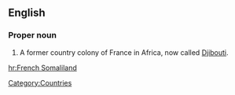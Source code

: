 ==English==
{{wikipedia}}
===Proper noun===
{{en-proper noun|sg=[[French]] [[Somaliland]]}}

# A former country colony of France in Africa, now called [[Djibouti]].

[[Category:Countries]]

[[hr:French Somaliland]]